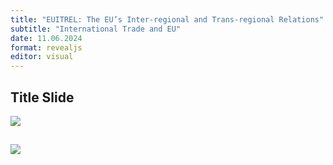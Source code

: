 ```yaml
---
title: "EUITREL: The EU’s Inter-regional and Trans-regional Relations"
subtitle: "International Trade and EU"
date: 11.06.2024
format: revealjs
editor: visual
---
```


## Title Slide

![](/images/2024 6.hafta.jpg)

## 

![](/images/ali arı sunu_page-0001.jpg)
